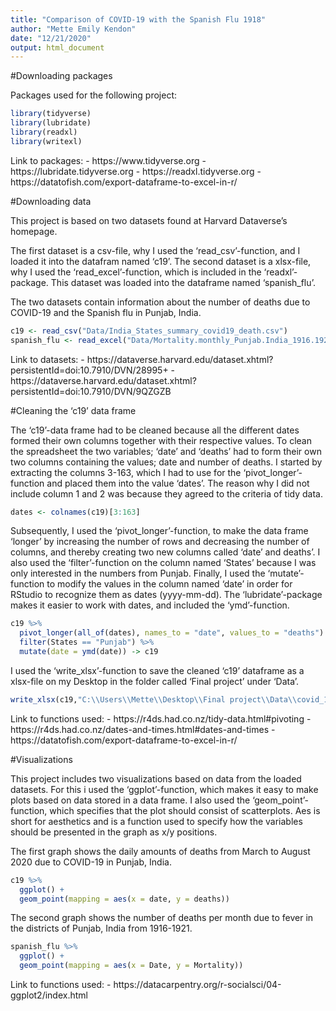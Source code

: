 ```yaml
---
title: "Comparison of COVID-19 with the Spanish Flu 1918"
author: "Mette Emily Kendon"
date: "12/21/2020"
output: html_document
---
```


#Downloading packages

Packages used for the following project:

```r
library(tidyverse)
library(lubridate)
library(readxl)
library(writexl)
```


Link to packages:
- https://www.tidyverse.org
- https://lubridate.tidyverse.org
- https://readxl.tidyverse.org
- https://datatofish.com/export-dataframe-to-excel-in-r/


#Downloading data

This project is based on two datasets found at Harvard Dataverse's homepage. 

The first dataset is a csv-file, why I used the 'read_csv'-function, and I loaded it into the datafram named 'c19'.
The second dataset is a xlsx-file, why I used the 'read_excel'-function, which is included in the 'readxl'-package. This dataset was loaded into the dataframe named 'spanish_flu'.

The two datasets contain information about the number of deaths due to COVID-19 and the Spanish flu in Punjab, India. 


```r
c19 <- read_csv("Data/India_States_summary_covid19_death.csv")
spanish_flu <- read_excel("Data/Mortality.monthly_Punjab.India_1916.1921.xlsx", sheet = 2)
```


Link to datasets:
- https://dataverse.harvard.edu/dataset.xhtml?persistentId=doi:10.7910/DVN/28995+
- https://dataverse.harvard.edu/dataset.xhtml?persistentId=doi:10.7910/DVN/9QZGZB


#Cleaning the 'c19' data frame

The 'c19'-data frame had to be cleaned because all the different dates formed their own columns together with their respective values.
To clean the spreadsheet the two variables; ‘date’ and ‘deaths’ had to form their own two columns containing the values; date and number of deaths. 
I started by extracting the columns 3-163, which I had to use for the ‘pivot_longer’-function and placed them into the value ‘dates’. 
The reason why I did not include column 1 and 2 was because they agreed to the criteria of tidy data. 


```r
dates <- colnames(c19)[3:163]
```


Subsequently, I used the ‘pivot_longer’-function, to make the data frame ‘longer’ by increasing the number of rows and decreasing the number of columns, and thereby creating two new columns called 'date' and deaths'. 
I also used the ‘filter’-function on the column named ‘States’ because I was only interested in the numbers from Punjab. 
Finally, I used the 'mutate'-function to modify the values in the column named 'date' in order for RStudio to recognize them as dates (yyyy-mm-dd). The 'lubridate'-package makes it easier to work with dates, and included the 'ymd'-function. 


```r
c19 %>% 
  pivot_longer(all_of(dates), names_to = "date", values_to = "deaths") %>% 
  filter(States == "Punjab") %>% 
  mutate(date = ymd(date)) -> c19
```


I used the 'write_xlsx'-function to save the cleaned 'c19' dataframe as a xlsx-file on my Desktop in the folder called 'Final project' under 'Data'.


```r
write_xlsx(c19,"C:\\Users\\Mette\\Desktop\\Final project\\Data\\covid_19_clean.xlsx")
```


Link to functions used:
- https://r4ds.had.co.nz/tidy-data.html#pivoting
- https://r4ds.had.co.nz/dates-and-times.html#dates-and-times
- https://datatofish.com/export-dataframe-to-excel-in-r/


#Visualizations

This project includes two visualizations based on data from the loaded datasets. 
For this i used the 'ggplot'-function, which makes it easy to make plots based on data stored in a data frame. 
I also used the 'geom_point'-function, which specifies that the plot should consist of scatterplots. 
Aes is short for aesthetics and is a function used to specify how the variables should be presented in the graph as x/y positions.


The first graph shows the daily amounts of deaths from March to August 2020 due to COVID-19 in Punjab, India. 


```r
c19 %>% 
  ggplot() +
  geom_point(mapping = aes(x = date, y = deaths))
```


The second graph shows the number of deaths per month due to fever in the districts of Punjab, India from 1916-1921. 


```r
spanish_flu %>% 
  ggplot() +
  geom_point(mapping = aes(x = Date, y = Mortality))
```

Link to functions used:
- https://datacarpentry.org/r-socialsci/04-ggplot2/index.html